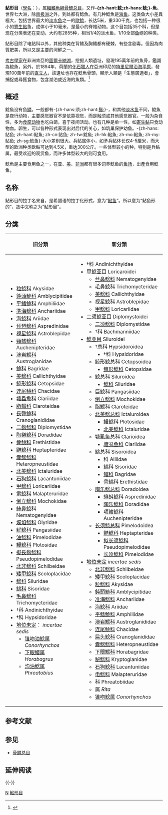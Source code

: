{{NoteTA
|G1=颱風
|1=zh-tw:鮎;zh-cn:鲇;
}}
{{noteref|關於「鲇」，請參照維基辭典的[[wikt:鮎|鮎]]。}}
{{Automatic taxobox
| fossil_range = [[白垩纪|白垩纪]]晚期至今，{{fossilrange|71|0}}
| image = Ameiurus melas by Duane Raver.png
| image_caption = [[黑鮰|黑鮰]]
| image_upright = 1.1
| taxon = Siluriformes
| authority = [[Georges_Cuvier|G. Cuvier]], 1817
| subdivision_ranks = [[科_(生物)|科]]
| subdivision = 见内文
}}

'''鮎形目'''（[[學名|學名]]：{{lang|la|Siluriformes}}），属[[輻鰭魚綱|輻鰭魚綱]][[骨鰾总目|骨鰾总目]]，又作'''-{zh-hant:鯰;zh-hans:鲶;}-魚'''。世界七大洲，除[[南极洲|南极洲]]之外，到处都有鯰魚。有几种鯰魚是[[海鱼|海鱼]]。这类鱼大小差異極大，包括世界最大的[[淡水鱼|淡水鱼]]之一的[[歐鯰|歐鯰]]，长达5米，重330千克，也包括一种很小的[[寄生鲇|寄生鲇]]鱼，成体小于10毫米，是最小的脊椎动物。这个目包括35个科，但是现在分类表还在变动，大约有2855种，相当1/4的淡水鱼，1/10全部[[鱼|鱼]]纲的种类。

鲇形目除了电鲇科以外，其他种类在背鳍及胸鳍都有硬棘，有些含剧毒。但因為肉質肥美，所以又是主要的河鮮之一。

[[考古學家|考古學家]]在非洲肯亞的[[圖爾卡納湖|圖爾卡納湖]]，挖掘人類遺址，發現195萬年前的魚骨，鑑識為鯰魚，另外，於1894年，荷蘭的[[化石獵人|化石獵人]]在亞洲印尼的[[特里尼爾沿海平原|特里尼爾沿海平原]]，發現100萬年前的[[直立人|直立人]]，該遺址也存在鯰魚骨頭，顯示人類是「生態廣適者」，會捕捉或尋獲食物，包含湖泊或近海的魚類。<ref>{{cite book |last=Fagan |first=Brian |title=漁的大歷史|publisher=八旗文化|year=2021 |ISBN=978-986-5524-47-0 }}</ref>

== 概述 ==
鯰魚没有鱼[[鳞|鳞]]。一般都有-{zh-hans:须;zh-hant:[[鬚|鬚]];}-，和其他[[淡水鱼|淡水鱼]]不同，鯰魚是夜行动物，主要感觉器官不是依靠视觉，而是触须或其他感觉器官。一般为杂食性，多为[[食腐动物|食腐动物]]也吃白鴿{{來源請求|reason=为何是白鸽|date=2022年2月11日}}，喜于夜间活动。也有几种是单一性，如[[寄生鲇|寄生鲇]]只食动物血。卵生，可以各种形式表现出对后代的关心，如筑巢保护幼鱼。-{zh-hans:鲇鱼; zh-hant:鮎魚; zh-cn:鲇鱼; zh-tw:鯰魚; zh-hk:鮎魚; zh-mo:鮎魚; zh-my:鲇鱼; zh-sg:鲶鱼}-大小差别很大。兵鲇属体小，如矛兵鲇体长仅4-5厘米，而大型的欧洲种类欧鲇可达到4.5米，重达300公斤。一些体型较小的种，特别是兵鲇属，最受欢迎的观赏鱼，而许多体型较大的则可食用。

鯰魚是主要食用鱼之一，在[[亚洲|亚]]、[[美洲|美]]、[[非洲|非洲]]都有很多饲养鯰鱼的[[鱼场|鱼场]]，出產食用鯰鱼。

== 名称 ==
鮎形目的拉丁名''{{lang|la|Siluriformes}}''来自''{{lang|la|Silurus}}''，是希腊语''{{lang|grc|σίλουρος}}''的拉丁化形式，意为“[[鮎鱼|鮎鱼]]”。所以''{{lang|la|Siluriformes}}''意为“鮎鱼形的”，故中文称之为“鮎形目”。
== 分类 ==
{| width="80%"
|-----
! 旧分類  !! 新分類
|----- valign="top"
|
<!-- Phylogenetic -->
*[[粒鯰科|粒鯰科]] Akysidae
*[[鈍頭鮠科|鈍頭鮠科]] Amblycipitidae
*[[平鰭鮠科|平鰭鮠科]] Amphiliidae
*[[準海鯰科|準海鯰科]] Anchariidae
*[[海鯰科|海鯰科]] Ariidae
*[[琵琶鯰科|琵琶鯰科]] Aspredinidae
*[[視星鯰科|視星鯰科]] Astroblepidae
*[[頸鰭鯰科|頸鰭鯰科]] Auchenipteridae
*[[澳岩鱨科|澳岩鱨科]] Austroglanidae
*[[鮠科|鮠科]] Bagridae
*[[美鯰科|美鯰科]] Callichthyidae
*[[鯨形鯰科|鯨形鯰科]] Cetopsidae
*[[連尾鮡科|連尾鮡科]] Chacidae
*[[塘蝨魚科|塘蝨魚科]] Clariidae
*[[脂鱨科|脂鱨科]] Claroteidae
*[[長臀鮠科|長臀鮠科]] Cranoglanididae
*[[二鬚鯰科|二鬚鯰科]] Diplomystidae
*[[陶樂鯰科|陶樂鯰科]] Doradidae
*[[骨鮡科|骨鮡科]] Erethistidae
*[[鼬鯰科|鼬鯰科]] Heptapteridae
*[[囊鰓鯰科|囊鰓鯰科]] Heteropneustidae
*[[北美鯰科|北美鯰科]] Ictaluridae
*[[石狗鯰科|石狗鯰科]] Lacantuniidae
*[[甲鯰科|甲鯰科]] Loricariidae
*[[電鯰科|電鯰科]] Malapteruridae
*[[倒立鯰科|倒立鯰科]] Mochokidae
*[[絲鼻鯰|絲鼻鯰]]科 Nematogenyidae
*[[燭焰鯰科|燭焰鯰科]] Olyridae
*[[𩷶鯰科|𩷶鯰科]] Pangasiidae
*[[油鯰科|油鯰科]] Pimelodidae
*[[鰻鯰科|鰻鯰科]] Plotosidae
*[[擬長鬚鯰科|擬長鬚鯰科]] Pseudopimelodidae
*[[北非鯰科|北非鯰科]] Schilbeidae
*[[矮甲鯰科|矮甲鯰科]] Scoloplacidae
*[[鯰科|鯰科]] Siluridae
*[[鮡科|鮡科]] Sisoridae
*[[毛鼻鯰科|毛鼻鯰科]] Trichomycteridae
*†科 Andinichthyidae
*†科 Hypsidoridae
*[[地位未定|地位未定]]： ''incertae sedis''
**[[锥吻油鯰属|锥吻油鯰属]] ''Conorhynchos''
**[[下眼鱨属|下眼鱨属]] ''Horabagrus''
**[[沟油鯰属|沟油鯰属]] ''Phreatobius''
|
<!-- Cronquist -->
*†科 Andinichthyidae
*[[甲鯰亚目|甲鯰亚目]] Loricaroidei
**[[丝鼻鯰科|丝鼻鯰科]] Nematogenyidae
**[[毛鼻鯰科|毛鼻鯰科]] Trichomycteridae
**[[美鯰科|美鯰科]] Callichthyidae
**[[视星鯰科|视星鯰科]] Astroblepidae
**[[甲鯰科|甲鯰科]] Loricariidae
*[[二须鯰亚目|二须鯰亚目]] Diplomystoidei
**[[二须鯰科|二须鯰科]] Diplomystidae
**†科 Bachmanniidae
*[[鯰亚目|鯰亚目]] Siluroidei
**†总科 Hypsidoroidea
***†科 Hypsidoridae
**[[鲸形鯰总科|鲸形鯰总科]] Cetopsoidea
***[[鲸形鯰科|鲸形鯰科]] Cetopsidae
**[[鯰总科|鯰总科]] Siluroidea
***[[鯰科|鯰科]] Siluridae
**[[巨鯰科|巨鯰科]] Pangasiidae
**[[倒立鯰科|倒立鯰科]] Mochokidae
**[[脂鱨科|脂鱨科]] Claroteidae
**[[北美鯰总科|北美鯰总科]] Ictaluroidea
***[[鳗鯰科|鳗鯰科]] Plotosidae
***[[北美鯰科|北美鯰科]] Ictaluridae
**[[塘虱鱼总科|塘虱鱼总科]] Clarioidea
***[[塘虱鱼科|塘虱鱼科]] Clariidae
**[[鮡总科|鮡总科]] Sisoroidea
***科 Ailiidae
***[[鮡科|鮡科]] Sisoridae
***[[鱨科|鱨科]] Bagridae
***[[骨鮡科|骨鮡科]] Erethistidae
**[[陶乐鯰总科|陶乐鯰总科]] Doradoidea
***[[蝌蚪鯰科|蝌蚪鯰科]] Aspredinidae
***[[陶乐鯰科|陶乐鯰科]] Doradidae
***[[项鳍鯰科|项鳍鯰科]] Auchenipteridae
**[[长须鯰总科|长须鯰总科]] Pimelodoidea
***[[鼬鯰科|鼬鯰科]] Heptapteridae
***[[拟长须鯰科|拟长须鯰科]] Pseudopimelodidae
***[[长须鯰科|长须鯰科]] Pimelodidae
*[[地位未定|地位未定]] ''incertae sedis''
**[[北非鯰科|北非鯰科]] Schilbeidae
**[[矮甲鯰科|矮甲鯰科]] Scoloplacidae
**[[粒鯰科|粒鯰科]] Akysidae
**[[鈍頭鮠科|鈍頭鮠科]] Amblycipitidae
**[[准海鯰科|准海鯰科]] Anchariidae
**[[海鯰科|海鯰科]] Ariidae
**[[平鳍鮠科|平鳍鮠科]] Amphiliidae
**[[澳岩鱨科|澳岩鱨科]] Austroglanididae
**[[连尾鮡科|连尾鮡科]] Chacidae
**[[扁头鯰科|扁头鯰科]] Cranoglanididae
**[[囊鰓鯰科|囊鰓鯰科]] Heteropneustidae
**[[下眼鱨科|下眼鱨科]] Horabagridae
**[[秘鯰科|秘鯰科]] Kryptoglanidae
**[[石狗鯰科|石狗鯰科]] Lacantuniidae
**[[电鯰科|电鯰科]] Malapteruridae
**科 Phreatobiidae
**属 ''Rita''
**[[锥吻鯰属|锥吻鯰属]] ''Conorhynchos''
|}
== 参考文献 ==
{{Reflist}}

== 参见 ==
* [[骨鳔总目|骨鳔总目]]

== 延伸阅读 ==
{{Wikisource further reading}}

{{-}}
{{輻鰭魚|A.}}
{{Taxonbar}}

[[Category:骨鳔总目|N]]
[[Category:鮎形目|]]
